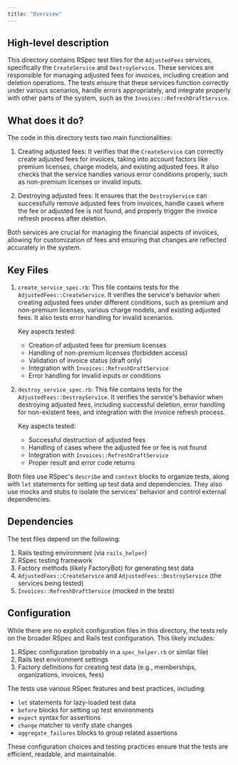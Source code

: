 ```yaml
---
title: "Overview"
---
```


## High-level description
This directory contains RSpec test files for the `AdjustedFees` services, specifically the `CreateService` and `DestroyService`. These services are responsible for managing adjusted fees for invoices, including creation and deletion operations. The tests ensure that these services function correctly under various scenarios, handle errors appropriately, and integrate properly with other parts of the system, such as the `Invoices::RefreshDraftService`.

## What does it do?
The code in this directory tests two main functionalities:

1. Creating adjusted fees: It verifies that the `CreateService` can correctly create adjusted fees for invoices, taking into account factors like premium licenses, charge models, and existing adjusted fees. It also checks that the service handles various error conditions properly, such as non-premium licenses or invalid inputs.

2. Destroying adjusted fees: It ensures that the `DestroyService` can successfully remove adjusted fees from invoices, handle cases where the fee or adjusted fee is not found, and properly trigger the invoice refresh process after deletion.

Both services are crucial for managing the financial aspects of invoices, allowing for customization of fees and ensuring that changes are reflected accurately in the system.

## Key Files

1. `create_service_spec.rb`:
   This file contains tests for the `AdjustedFees::CreateService`. It verifies the service's behavior when creating adjusted fees under different conditions, such as premium and non-premium licenses, various charge models, and existing adjusted fees. It also tests error handling for invalid scenarios.

   Key aspects tested:
   - Creation of adjusted fees for premium licenses
   - Handling of non-premium licenses (forbidden access)
   - Validation of invoice status (draft only)
   - Integration with `Invoices::RefreshDraftService`
   - Error handling for invalid inputs or conditions

2. `destroy_service_spec.rb`:
   This file contains tests for the `AdjustedFees::DestroyService`. It verifies the service's behavior when destroying adjusted fees, including successful deletion, error handling for non-existent fees, and integration with the invoice refresh process.

   Key aspects tested:
   - Successful destruction of adjusted fees
   - Handling of cases where the adjusted fee or fee is not found
   - Integration with `Invoices::RefreshDraftService`
   - Proper result and error code returns

Both files use RSpec's `describe` and `context` blocks to organize tests, along with `let` statements for setting up test data and dependencies. They also use mocks and stubs to isolate the services' behavior and control external dependencies.

## Dependencies
The test files depend on the following:

1. Rails testing environment (via `rails_helper`)
2. RSpec testing framework
3. Factory methods (likely FactoryBot) for generating test data
4. `AdjustedFees::CreateService` and `AdjustedFees::DestroyService` (the services being tested)
5. `Invoices::RefreshDraftService` (mocked in the tests)

## Configuration
While there are no explicit configuration files in this directory, the tests rely on the broader RSpec and Rails test configuration. This likely includes:

1. RSpec configuration (probably in a `spec_helper.rb` or similar file)
2. Rails test environment settings
3. Factory definitions for creating test data (e.g., memberships, organizations, invoices, fees)

The tests use various RSpec features and best practices, including:

- `let` statements for lazy-loaded test data
- `before` blocks for setting up test environments
- `expect` syntax for assertions
- `change` matcher to verify state changes
- `aggregate_failures` blocks to group related assertions

These configuration choices and testing practices ensure that the tests are efficient, readable, and maintainable.